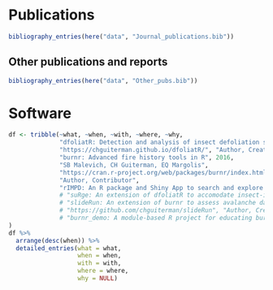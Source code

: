 \newpage

# **Publications**

<!-- ## Selected Publications

\begingroup
\setlength{\parindent}{-0.5in}
\setlength{\leftskip}{0.5in}

::: {#refs_selected}
:::
\endgroup -->

<!-- ## **Papers in refereed journals** -->

\begingroup
\setlength{\parindent}{-0.5in}
\setlength{\leftskip}{1.0in}
\setlength{\parskip}{0pt}

<!-- ::: {#refs_journals} -->
<!-- ::: -->
```r
bibliography_entries(here("data", "Journal_publications.bib")) 
```
\endgroup

\vspace{12pt}

<!-- ## **Papers submitted or in review** -->

<!-- \begingroup -->
<!-- \setlength{\parindent}{-0.5in} -->
<!-- \setlength{\leftskip}{1.0in} -->
<!-- \setlength{\parskip}{8pt} -->

<!-- ::: {#refs_inreview} -->
<!-- ::: -->
<!-- \endgroup -->

<!-- \vspace{12pt} -->

<!-- ## **Papers in preparation** -->

<!-- \begingroup -->
<!-- \setlength{\parindent}{-0.5in} -->
<!-- \setlength{\leftskip}{1.0in} -->
<!-- \setlength{\parskip}{8pt} -->

<!-- ::: {#refs_inprep} -->
<!-- ::: -->
<!-- \endgroup -->

<!-- \vspace{12pt} -->

## **Other publications and reports**

\begingroup
\setlength{\parindent}{-0.5in}
\setlength{\leftskip}{1.0in}
\setlength{\parskip}{0pt}
```r
bibliography_entries(here("data", "Other_pubs.bib")) 
```

\endgroup

\vspace{12pt}

# **Software**
```r
df <- tribble(~what, ~when, ~with, ~where, ~why,
              "dfoliatR: Detection and analysis of insect defoliation signals in tree rings", 2020, "CH Guiterman, AM Lynch, JN Axelson",
              "https://chguiterman.github.io/dfoliatR/", "Author, Creator, Maintainer",
              "burnr: Advanced fire history tools in R", 2016, 
              "SB Malevich, CH Guiterman, EQ Margolis",
              "https://cran.r-project.org/web/packages/burnr/index.html",
              "Author, Contributor",
              "rIMPD: An R package and Shiny App to search and explore tree-ring fire history data on the WDS-Paleo International Multiproxy Paleofire Database", 2021, "CH Guiterman, EQ Margolis, and M Crimmins", "https://github.com/chguiterman/rIMPD", "Author, Creator",
              # "suRge: An extension of dfoliatR to accomodate insect-induced growth surges in trees", 2019, "developed for Amy Hessl (West Virginia University)", "https://github.com/chguiterman/suRge", "Author, Creator",
              # "slideRun: An extension of burnr to assess avalanche damage patterns on trees", 2018, "developed for Erich Peitzsch and Greg Pederson (USGS Montana)",
              # "https://github.com/chguiterman/slideRun", "Author, Creator",
              # "burnr_demo: A module-based R project for educating burnr users", 2017, "CH Guiterman", "https://github.com/chguiterman/burnr_demo", "Author, Creator"
)
df %>% 
  arrange(desc(when)) %>% 
  detailed_entries(what = what, 
                   when = when, 
                   with = with, 
                   where = where, 
                   why = NULL)

```
